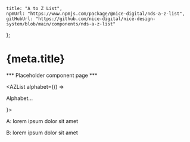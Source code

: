 
	title: "A to Z List",
	npmUrl: "https://www.npmjs.com/package/@nice-digital/nds-a-z-list",
	gitHubUrl: "https://github.com/nice-digital/nice-design-system/blob/main/components/nds-a-z-list"
};

# {meta.title}

*** Placeholder component page ***

<AZList alphabet={() => <p>Alphabet...</p>}>
	<AZListItem title="A">
		<p className="test-class">A: lorem ipsum dolor sit amet</p>
	</AZListItem>
	<AZListItem title="B">
		<p className="test-class">B: lorem ipsum dolor sit amet</p>
	</AZListItem>
</AZList>

